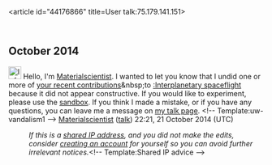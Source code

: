 <article id="44176866" title=User talk:75.179.141.151>
	<talkpage id="44176866" title="User talk:75.179.141.151">

== October 2014 ==
[[File:Information.svg|25px|alt=Information icon]] Hello, I'm [[User:Materialscientist|Materialscientist]]. I wanted to let you know that I undid one or more of [[Special:Contributions/75.179.141.151|your recent contributions]]&amp;nbsp;to [[:Interplanetary spaceflight]] because it did not appear constructive. If you would like to experiment, please use the [[WP:sandbox|sandbox]]. If you think I made a mistake, or if you have any questions, you can leave me a message on [[User_talk:Materialscientist|my talk page]]. &lt;!-- Template:uw-vandalism1 --&gt;  [[User:Materialscientist|Materialscientist]] ([[User talk:Materialscientist|talk]]) 22:21, 21 October 2014 (UTC)
:''If this is a [[Network address translation|shared IP address]], and you did not make the edits, consider [[Wikipedia:Why create an account?|creating an account]] for yourself so you can avoid further irrelevant notices.''&lt;!-- Template:Shared IP advice --&gt;
	</talkpage>
</article>